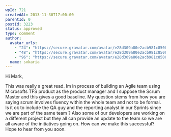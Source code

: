 ```yaml
---
wpId: 721
createdAt: 2013-11-30T17:00:00
parentId: 0
postId: 3223
status: approved
type: comment
author:
  avatar_urls:
    - "24": "https://secure.gravatar.com/avatar/e28d309a80e2acb981c85087841af1df?s=24&d=mm&r=g"
    - "48": "https://secure.gravatar.com/avatar/e28d309a80e2acb981c85087841af1df?s=48&d=mm&r=g"
    - "96": "https://secure.gravatar.com/avatar/e28d309a80e2acb981c85087841af1df?s=96&d=mm&r=g"
  name: svkaria
---
```


Hi Mark,

This was really a great read. Im in process of building an Agile team using Microsofts TFS product as the product manager and I suppose the Scrum Master and this gives a good baseline. My question stems from how you are saying scrum involves fluency within the whole team and not to be formal. Is it ok to include the QA guy and the reporting analyst in our Sprints since we are part of the same team ? Also some of our developers are working on a different project but they all can provide an update to the team so we are all aware of the initiatives going on. How can we make this successful? Hope to hear from you soon.